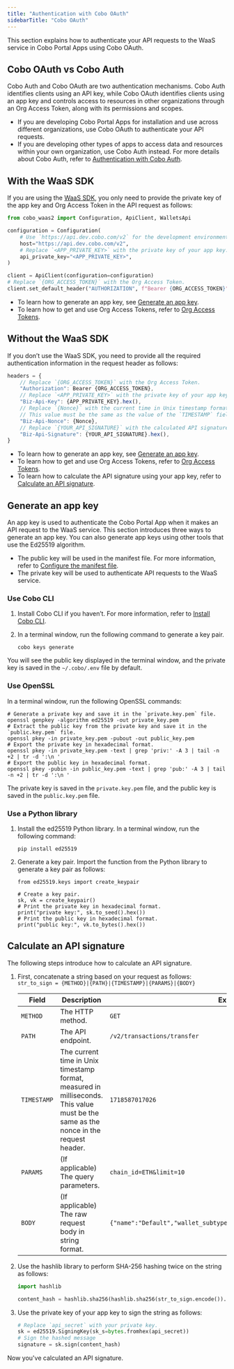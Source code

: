 ```yaml
---
title: "Authentication with Cobo OAuth"
sidebarTitle: "Cobo OAuth"
---
```


This section explains how to authenticate your API requests to the WaaS service in Cobo Portal Apps using Cobo OAuth.

## Cobo OAuth vs Cobo Auth

Cobo Auth and Cobo OAuth are two authentication mechanisms. Cobo Auth identifies clients using an API key, while Cobo OAuth identifies clients using an app key and controls access to resources in other organizations through an Org Access Token, along with its permissions and scopes.

- If you are developing Cobo Portal Apps for installation and use across different organizations, use Cobo OAuth to authenticate your API requests.
- If you are developing other types of apps to access data and resources within your own organization, use Cobo Auth instead. For more details about Cobo Auth, refer to [Authentication with Cobo Auth](/v2/guides/overview/cobo-auth).

## With the WaaS SDK

If you are using the [WaaS SDK](/v2/developer-tools/quickstart-python), you only need to provide the private key of the app key and Org Access Token in the API request as follows:

```python
from cobo_waas2 import Configuration, ApiClient, WalletsApi

configuration = Configuration(
    # Use `https://api.dev.cobo.com/v2` for the development environment, or `https://api.cobo.com/v2` for the production environment.
    host="https://api.dev.cobo.com/v2",
    # Replace `<APP_PRIVATE_KEY>` with the private key of your app key.
    api_private_key="<APP_PRIVATE_KEY>",
)

client = ApiClient(configuration=configuration)
# Replace `{ORG_ACCESS_TOKEN}` with the Org Access Token.
client.set_default_header("AUTHORIZATION", f"Bearer {ORG_ACCESS_TOKEN}")
```

- To learn how to generate an app key, see [Generate an app key](#generate-an-app-key).
- To learn how to get and use Org Access Tokens, refer to [Org Access Tokens](/v2/apps/org-access-tokens).

## Without the WaaS SDK

If you don’t use the WaaS SDK, you need to provide all the required authentication information in the request header as follows:

```javascript
headers = {
    // Replace `{ORG_ACCESS_TOKEN}` with the Org Access Token.
    "Authorization": Bearer {ORG_ACCESS_TOKEN},
    // Replace `<APP_PRIVATE_KEY>` with the private key of your app key.
    "Biz-Api-Key": {APP_PRIVATE_KEY}.hex(),
    // Replace `{Nonce}` with the current time in Unix timestamp format, measured in milliseconds.
    // This value must be the same as the value of the `TIMESTAMP` field in the API signature.
    "Biz-Api-Nonce": {Nonce},
    // Replace `{YOUR_API_SIGNATURE}` with the calculated API signature.
    "Biz-Api-Signature": {YOUR_API_SIGNATURE}.hex(),
}
```

- To learn how to generate an app key, see [Generate an app key](#generate-an-app-key).
- To learn how to get and use Org Access Tokens, refer to [Org Access Tokens](/v2/apps/org-access-tokens).
- To learn how to calculate the API signature using your app key, refer to [Calculate an API signature](#calculate-an-api-signature).

## Generate an app key

An app key is used to authenticate the Cobo Portal App when it makes an API request to the WaaS service. This section introduces three ways to generate an app key. You can also generate app keys using other tools that use the Ed25519 algorithm. 

- The public key will be used in the manifest file. For more information, refer to [Configure the manifest file](/v2/apps/build-app#configure-the-manifest-file).
- The private key will be used to authenticate API requests to the WaaS service.

### Use Cobo CLI

1. Install Cobo CLI if you haven’t. For more information, refer to [Install Cobo CLI](/v2/apps/build-app#install-cobo-cli).

2. In a terminal window, run the following command to generate a key pair.
    ```shell
    cobo keys generate
    ```
You will see the public key displayed in the terminal window, and the private key is saved in the `~/.cobo/.env` file by default.

### Use OpenSSL

In a terminal window, run the following OpenSSL commands:

```shell
# Generate a private key and save it in the `private.key.pem` file.
openssl genpkey -algorithm ed25519 -out private_key.pem
# Extract the public key from the private key and save it in the `public.key.pem` file.
openssl pkey -in private_key.pem -pubout -out public_key.pem
# Export the private key in hexadecimal format.
openssl pkey -in private_key.pem -text | grep 'priv:' -A 3 | tail -n +2 | tr -d ':\n '
# Export the public key in hexadecimal format.
openssl pkey -pubin -in public_key.pem -text | grep 'pub:' -A 3 | tail -n +2 | tr -d ':\n '
```

The private key is saved in the `private.key.pem` file, and the public key is saved in the `public.key.pem` file.

### Use a Python library

1. Install the ed25519 Python library.
   In a terminal window, run the following command:
    ```shell
    pip install ed25519
    ```

2. Generate a key pair.
   Import the function from the Python library to generate a key pair as follows:

    ```shell
    from ed25519.keys import create_keypair

    # Create a key pair.
    sk, vk = create_keypair()
    # Print the private key in hexadecimal format.
    print("private key:", sk.to_seed().hex())
    # Print the public key in hexadecimal format.
    print("public key:", vk.to_bytes().hex())
    ```

## Calculate an API signature

The following steps introduce how to calculate an API signature.

1. First, concatenate a string based on your request as follows:
    `str_to_sign = {METHOD}|{PATH}|{TIMESTAMP}|{PARAMS}|{BODY}`

    | Field | Description                                              | Example                                                  |
    | --------- | ------------------------------------------------------------ | ------------------------------------------------------------ |
    | `METHOD`    | The HTTP method.                                             | `GET`                                                          |
    | `PATH`      | The API endpoint.                                            | `/v2/transactions/transfer`                                    |
    | `TIMESTAMP` | The current time in Unix timestamp format, measured in milliseconds. This value must be the same as the nonce in the request header. | `1718587017026`                                                |
    | `PARAMS`    | (If applicable) The query parameters.                        | `chain_id=ETH&limit=10`                                        |
    | `BODY`      | (If applicable) The raw request body in string format.       | `{"name":"Default","wallet_subtype":"Asset","wallet_type":"Custodial"}` |

2. Use the hashlib library to perform SHA-256 hashing twice on the string as follows:
    ```python
    import hashlib

    content_hash = hashlib.sha256(hashlib.sha256(str_to_sign.encode()).digest()).digest()
    ```

3. Use the private key of your app key to sign the string as follows:
    ```python
    # Replace `api_secret` with your private key.
    sk = ed25519.SigningKey(sk_s=bytes.fromhex(api_secret))
    # Sign the hashed message
    signature = sk.sign(content_hash)
    ```

Now you've calculated an API signature.